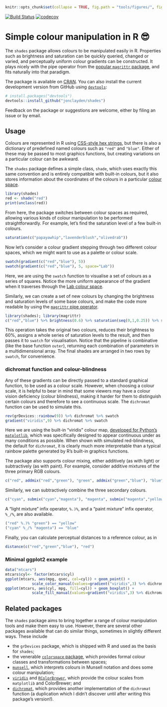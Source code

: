 ```r
knitr::opts_chunk$set(collapse = TRUE, fig.path = "tools/figures/", fig.height=2)
```

[![Build Status](https://travis-ci.org/jonclayden/shades.svg?branch=master)](https://travis-ci.org/jonclayden/shades) [![codecov](https://codecov.io/gh/jonclayden/shades/branch/master/graph/badge.svg)](https://codecov.io/gh/jonclayden/shades)

# Simple colour manipulation in R 😎

The `shades` package allows colours to be manipulated easily in R. Properties such as brightness and saturation can be quickly queried, changed or varied, and perceptually uniform colour gradients can be constructed. It plays nicely with the pipe operator from the [popular `magrittr` package](https://github.com/tidyverse/magrittr), and fits naturally into that paradigm.

The package is available on [CRAN](https://cran.r-project.org/package=shades). You can also install the current development version from GitHub using [`devtools`](https://github.com/hadley/devtools):

```r
# install.packages("devtools")
devtools::install_github("jonclayden/shades")
```

Feedback on the package or suggestions are welcome, either by filing an issue or by email.

## Usage

Colours are represented in R using [CSS-style hex strings](https://en.wikipedia.org/wiki/Web_colors), but there is also a dictionary of predefined named colours such as `"red"` and `"blue"`. Either of these may be passed to most graphics functions, but creating variations on a particular colour can be awkward.

The `shades` package defines a simple class, `shade`, which uses exactly this same convention and is entirely compatible with built-in colours, but it also stores information about the coordinates of the colours in a particular [colour space](https://en.wikipedia.org/wiki/Color_space).

```r
library(shades)
red <- shade("red")
print(unclass(red))
```

From here, the package switches between colour spaces as required, allowing various kinds of colour manipulation to be performed straightforwardly. For example, let's find the saturation level of a few built-in colours.

```r
saturation(c("papayawhip","lavenderblush","olivedrab"))
```

Now let's consider a colour gradient stepping through two different colour spaces, which we might want to use as a palette or colour scale.

```r
swatch(gradient(c("red","blue"), 5))
swatch(gradient(c("red","blue"), 5, space="Lab"))
```

Here, we are using the `swatch` function to visualise a set of colours as a series of squares. Notice the more uniform appearance of the gradient when it traverses through the [Lab colour space](https://en.wikipedia.org/wiki/Lab_color_space).

Similarly, we can create a set of new colours by changing the brightness and saturation levels of some base colours, and make the code more readable by using the [`magrittr` pipe operator](https://github.com/tidyverse/magrittr).

```r
library(shades); library(magrittr)
c("red","blue") %>% brightness(0.6) %>% saturation(seq(0,1,0.25)) %>% swatch
```

This operation takes the original two colours, reduces their brightness to 60%, assigns a whole series of saturation levels to the result, and then passes it to `swatch` for visualisation. Notice that the pipeline is combinative (like the base function `outer`), returning each combination of parameters in a multidimensional array. The final shades are arranged in two rows by `swatch`, for convenience.

### dichromat function and colour-blindness
Any of these gradients can be directly passed to a standard graphical function, to be used as a colour scale. However, when choosing a colour scale, it is helpful to bear in mind that some viewers may have a colour vision deficiency (colour blindness), making it harder for them to distinguish certain colours and therefore to see a continuous scale. The `dichromat` function can be used to simulate this.

```r
rev(grDevices::rainbow(9)) %>% dichromat %>% swatch
gradient("viridis",9) %>% dichromat %>% swatch
```

Here we are using the built-in "viridis" colour map, [developed for Python's `matplotlib`](http://bids.github.io/colormap/), which was specifically designed to appear continuous under as many conditions as possible. When shown with simulated red-blindness, the default for `dichromat`, it is clearly much more interpretable than a typical rainbow palette generated by R's built-in graphics functions.

The package also supports colour mixing, either additively (as with light) or subtractively (as with paint). For example, consider additive mixtures of the three primary RGB colours.

```r
c("red", addmix("red","green"), "green", addmix("green","blue"), "blue") %>% swatch
```

Similarly, we can subtractively combine the three secondary colours.

```r
c("cyan", submix("cyan","magenta"), "magenta", submix("magenta","yellow"), "yellow") %>% swatch
```

A "light mixture" infix operator, `%.)%`, and a "paint mixture" infix operator, `%_/%`, are also available.

```r
("red" %.)% "green") == "yellow"
("cyan" %_/% "magenta") == "blue"
```

Finally, you can calculate perceptual distances to a reference colour, as in

```r
distance(c("red","green","blue"), "red")
```

### Minimal ggplot2 example
```r
data("mtcars")
mtcars$cyl<- factor(mtcars$cyl)
ggplot(mtcars, aes(mpg, qsec, col=cyl)) + geom_point() + 
            scale_color_manual(values=gradient("viridis",3) %>% dichromat)
ggplot(mtcars, aes(cyl, mpg, fill=cyl)) + geom_boxplot() + 
            scale_fill_manual(values=gradient("viridis",3) %>% dichromat)
```

## Related packages

The `shades` package aims to bring together a range of colour manipulation tools and make them easy to use. However, there are several other packages available that can do similar things, sometimes in slightly different ways. These include

- the `grDevices` package, which is shipped with R and used as the basis for `shades`;
- the venerable [`colorspace` package](https://cran.r-project.org/package=colorspace), which provides formal colour classes and transformations between spaces;
- [`munsell`](https://cran.r-project.org/package=munsell), which interprets colours in Munsell notation and does some colour manipulation;
- [`viridis`](https://cran.r-project.org/package=viridis) and [`RColorBrewer`](https://cran.r-project.org/package=RColorBrewer), which provide the colour scales from `matplotlib` and ColorBrewer; and
- [`dichromat`](https://cran.r-project.org/package=dichromat), which provides another implementation of the `dichromat` function (a duplication which I didn't discover until after writing this package's version!).
